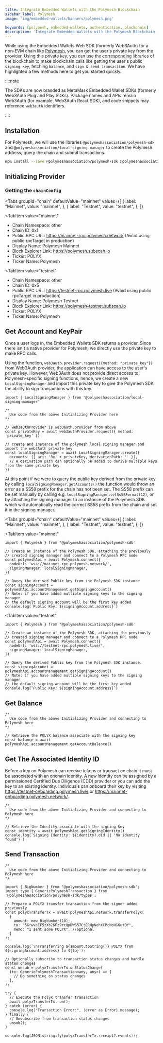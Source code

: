 ```yaml
---
title: Integrate Embedded Wallets with the Polymesh Blockchain
sidebar_label: Polymesh
image: 'img/embedded-wallets/banners/polymesh.png'

keywords: [polymesh, embedded-wallets, authentication, blockchain]
description: 'Integrate Embedded Wallets with the Polymesh Blockchain | Embedded Wallets'
---
```



While using the Embedded Wallets Web SDK (formerly Web3Auth) for a non-EVM chain like [Polymesh](https://www.polymesh.network/), you can get the user's private key from the provider. Using this private key, you can use the corresponding libraries of the blockchain to make blockchain calls like getting the user's public `signing key`, fetching `balance`, and `sign & send transaction`. We have highlighted a few methods here to get you started quickly.

::::note

The SDKs are now branded as MetaMask Embedded Wallet SDKs (formerly Web3Auth Plug and Play SDKs). Package names and APIs remain Web3Auth (for example, Web3Auth React SDK), and code snippets may reference `web3auth` identifiers.

::::

## Installation

For Polymesh, we will use the libraries `@polymeshassociation/polymesh-sdk` and `@polymeshassociation/local-signing-manager` to create the Polymesh address, query the chain and submit transactions.

```bash npm2yarn
npm install --save @polymeshassociation/polymesh-sdk @polymeshassociation/local-signing-manager
```

## Initializing Provider

### Getting the `chainConfig`

<Tabs
 groupId="chain"
 defaultValue="mainnet"
  values={[
    { label: "Mainnet", value: "mainnet", },
    { label: "Testnet", value: "testnet", },
  ]}
>
<TabItem
  value="mainnet"
>

- Chain Namespace: other
- Chain ID: 0x1
- Public RPC URL: https://mainnet-rpc.polymesh.network (Avoid using public rpcTarget in production)
- Display Name: Polymesh Mainnet
- Block Explorer Link: https://polymesh.subscan.io
- Ticker: POLYX
- Ticker Name: Polymesh

</TabItem>

<TabItem
  value="testnet"
>

- Chain Namespace: other
- Chain ID: 0x5
- Public RPC URL: https://testnet-rpc.polymesh.live (Avoid using public rpcTarget in production)
- Display Name: Polymesh Testnet
- Block Explorer Link: https://polymesh-testnet.subscan.io
- Ticker: POLYX
- Ticker Name: Polymesh

</TabItem>
</Tabs>

## Get Account and KeyPair

Once a user logs in, the Embedded Wallets SDK returns a provider. Since there isn't a native provider for Polymesh, we directly use the private key to make RPC calls.

Using the function, `web3auth.provider.request({method: "private_key"})` from Web3Auth provider, the application can have access to the user's private key. However, Web3Auth does not provide direct access to Polymesh-specific signing functions, hence, we create a new `LocalSigningManager` and import this private key to give the Polymesh SDK the ability to sign transactions with this key.

```tsx
import { LocalSigningManager } from '@polymeshassociation/local-signing-manager'

/*
  Use code from the above Initializing Provider here
*/

// web3authProvider is web3auth.provider from above
const privateKey = await web3authProvider.request({ method: 'private_key' })

// create and instance of the polymesh local signing manager and import the web3Auth private hey
const localSigningManager = await LocalSigningManager.create({
  accounts: [{ uri: '0x' + privateKey, derivationPath: '' }],
  // A derivation path can optionally be added to derive multiple keys from the same private key
})
```

At this point if we were to query the public key derived from the private key by calling `localSigningManager.getAccounts()` the function would throw an error as a SS58 prefix for the chain has not been set. The SS58 prefix can be set manually by calling e.g. `localSigningManager.setSs58Format(12)`, or by attaching the signing manager to an instance of the Polymesh SDK which will automatically read the correct SS58 prefix from the chain and set it in the signing manager.

<Tabs
 groupId="chain"
 defaultValue="mainnet"
  values={[
    { label: "Mainnet", value: "mainnet", },
    { label: "Testnet", value: "testnet", },
  ]}
>
<TabItem
  value="mainnet"
>

```tsx
import { Polymesh } from '@polymeshassociation/polymesh-sdk'

// Create an instance of the Polymesh SDK, attaching the previously
// created signing manager and connect to a Polymesh RPC node
const polymeshApi = await Polymesh.connect({
  nodeUrl: 'wss://mainnet-rpc.polymesh.network/',
  signingManager: localSigningManager,
})

// Query the derived Public key from the Polymesh SDK instance
const signingAccount = polymeshApi.accountManagement.getSigningAccount()
// Note: if you have added multiple signing keys to the signing manager
// the default signing account will be the first key added
console.log(`Public Key: ${signingAccount.address}`)
```

</TabItem>

<TabItem
  value="testnet"
>

```tsx
import { Polymesh } from '@polymeshassociation/polymesh-sdk'

// Create an instance of the Polymesh SDK, attaching the previously
// created signing manager and connect to a Polymesh RPC node
const polymeshApi = await Polymesh.connect({
  nodeUrl: 'wss://testnet-rpc.polymesh.live/',
  signingManager: localSigningManager,
})

// Query the derived Public key from the Polymesh SDK instance.
const signingAccount = polymeshApi.accountManagement.getSigningAccount()
// Note: if you have added multiple signing keys to the signing manager
// the default signing account will be the first key added
console.log(`Public Key: ${signingAccount.address}`)
```

</TabItem>
</Tabs>

## Get Balance

```tsx
/*
  Use code from the above Initializing Provider and connecting to Polymesh here
*/

// Retrieve the POLYX balance associate with the signing key
const balance = await polymeshApi.accountManagement.getAccountBalance()
```

## Get The Associated Identity ID

Before a key on Polymesh can receive tokens or transact on chain it must be associated with an onchain identity. A new identity can be assigned by a permissioned Certified Due Diligence (CDD) provider or you can add the key to an existing identity. Individuals can onboard their key by visiting https://testnet-onboarding.polymesh.live/ or https://mainnet-onboarding.polymesh.network/.

```tsx
/*
  Use code from the above Initializing Provider and connecting to Polymesh here
*/

// Retrieve the Identity associate with the signing key
const identity = await polymeshApi.getSigningIdentity()
console.log(`Signing Identity: ${identity?.did || 'No identity found'}`)
```

## Send Transaction

```tsx
/*
  Use code from the above Initializing Provider and connecting to Polymesh here
*/

import { BigNumber } from "@polymeshassociation/polymesh-sdk";
import type { GenericPolymeshTransaction } from '@polymeshassociation/polymesh-sdk/types';

// Prepare a POLYX transfer transaction from the signer added previously
const polyxTransferTx = await polymeshApi.network.transferPolyx(
  {
    amount: new BigNumber(10);,
    to: "5GrwvaEF5zXb26Fz9rcQpDWS57CtERHpNehXCPcNoHGKutQY",
    memo: "I sent some POLYX", //optional
  }
);

console.log(`\nTransferring ${amount.toString()} POLYX from ${signingAccount.address} to ${to}`);

// Optionally subscribe to transaction status changes and handle status changes
const unsub = polyxTransferTx.onStatusChange(
  (tx: GenericPolymeshTransaction<any, any>) => {
    // Do something on status changes
  },
);

try {
  // Execute the PolyX transfer transaction
  await polyxTransferTx.run();
} catch (error) {
  console.log("Transaction Error:", (error as Error).message);
} finally {
  // Unsubscribe from transaction status changes
  unsub();
}

console.log(JSON.stringify(polyxTransferTx.receipt?.events));
```

